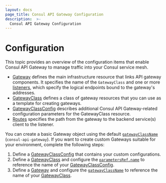 ```yaml
---
layout: docs
page_title: Consul API Gateway Configuration
description:  >-
  Consul API Gateway Configuration
---
```


# Configuration

This topic provides an overview of the configuration items that enable Consul API Gateway to manage traffic into your Consul service mesh.

- [Gateway](/docs/api-gateway/configuration/gateway) defines the main infrastructure resource that links API gateway components. It specifies the name of the `GatewayClass` and one or more [listeners](/docs/api-gateway/configuration/gateway#listeners), which specify the logical endpoints bound to the gateway's addresses.
- [GatewayClass](/docs/api-gateway/configuration/gatewayclass) defines a class of gateway resources that you can use as a template for creating gateways.
- [GatewayClassConfig](/docs/api-gateway/configuration/gatewayclassconfig) describes additional Consul API Gateway-related configuration parameters for the GatewayClass resource.
- [Routes](/docs/api-gateway/configuration/routes) specifies the path from the gateway to the backend service(s) client to the listener.

You can create a basic Gateway object using the default [`gatewayClassName`](/docs/api-gateway/configuration/gateway#gatewayclassname) (`consul-api-gateway`). If you want to create custom Gateways suitable for your environment, complete the following steps:

1. Define a [GatewayClassConfig](/docs/api-gateway/configuration/gatewayclassconfig) that contains your custom configurations.
1. Define a [GatewayClass](/docs/api-gateway/configuration/gatewayclass) and configure the [`parametersRef.name`](/docs/api-gateway/configuration/gatewayclass#parametersref-name) to reference the name of your [GatewayClassConfig](/docs/api-gateway/configuration/gatewayclassconfig).
1. Define a [Gateway](/docs/api-gateway/configuration/gateway) and configure the [`gatewayClassName`](/docs/api-gateway/configuration/gateway#gatewayclassname) to reference the name of your [GatewayClass](/docs/api-gateway/configuration/gatewayclass).

<!--TODO add diagram -->
